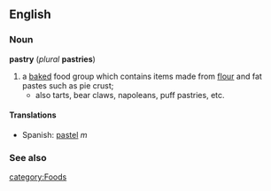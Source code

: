 ==English==
=== Noun ===
'''pastry''' (''plural'' '''pastries''')

# a [[baked]] food group which contains items made from [[flour]] and fat pastes such as pie crust;
#* also tarts, bear claws, napoleans, puff pastries, etc.

====Translations====
*Spanish: [[pastel]] ''m''

=== See also ===
{{Wikipedia}}

[[category:Foods]]
